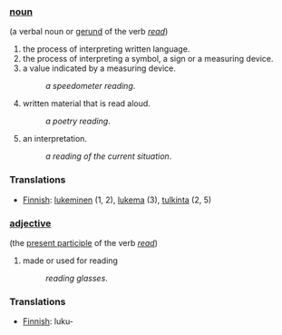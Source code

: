 ===[[noun]]===
(a verbal noun or [[gerund]] of the verb ''[[read]]'')
#the process of interpreting written language.
#the process of interpreting a symbol, a sign or a measuring device.
#a value indicated by a measuring device.
#:''a speedometer reading''.
#written material that is read aloud.
#:''a poetry reading''.
#an interpretation. 
#:''a reading of the current situation''.

=== Translations ===

*[[Finnish]]: [[lukeminen]] (1, 2), [[lukema]] (3), [[tulkinta]] (2, 5)

===[[adjective]]===
(the [[present participle]] of the verb ''[[read]]'')
#made or used for reading
#:''reading glasses''.

=== Translations ===

*[[Finnish]]: luku-